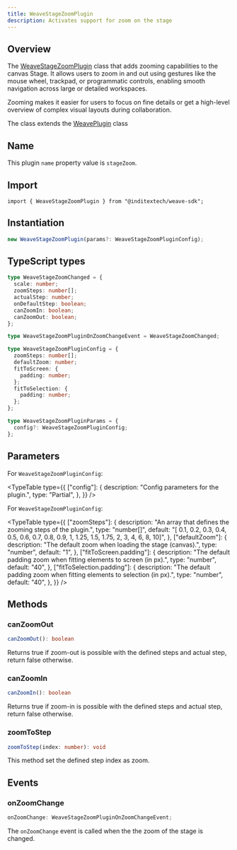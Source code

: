 ```yaml
---
title: WeaveStageZoomPlugin
description: Activates support for zoom on the stage
---
```



## Overview

The [WeaveStageZoomPlugin](https://github.com/InditexTech/weavejs/blob/main/code/packages/sdk/src/plugins/stage-zoom/stage-zoom.ts)
class that adds zooming capabilities to the canvas Stage. It allows users to zoom in and out using gestures like
the mouse wheel, trackpad, or programmatic controls, enabling smooth navigation across large or detailed workspaces.

Zooming makes it easier for users to focus on fine details or get a high-level overview of complex visual layouts
during collaboration.

The class extends the [WeavePlugin](/docs/sdk/api-reference/plugins/plugin) class

## Name

This plugin `name` property value is `stageZoom`.

## Import

```shell
import { WeaveStageZoomPlugin } from "@inditextech/weave-sdk";
```

## Instantiation

```ts
new WeaveStageZoomPlugin(params?: WeaveStageZoomPluginConfig);
```

## TypeScript types

```ts
type WeaveStageZoomChanged = {
  scale: number;
  zoomSteps: number[];
  actualStep: number;
  onDefaultStep: boolean;
  canZoomIn: boolean;
  canZoomOut: boolean;
};

type WeaveStageZoomPluginOnZoomChangeEvent = WeaveStageZoomChanged;

type WeaveStageZoomPluginConfig = {
  zoomSteps: number[];
  defaultZoom: number;
  fitToScreen: {
    padding: number;
  };
  fitToSelection: {
    padding: number;
  };
};

type WeaveStageZoomPluginParams = {
  config?: WeaveStageZoomPluginConfig;
};
```

## Parameters

For `WeaveStageZoomPluginConfig`:

<TypeTable
  type={{
    ["config"]: {
      description: "Config parameters for the plugin.",
      type: "Partial<WeaveStageZoomPluginConfig>",
    },
  }}
/>

For `WeaveStageZoomPluginConfig`:

<TypeTable
  type={{
    ["zoomSteps"]: {
      description: "An array that defines the zooming steps of the plugin.",
      type: "number[]",
      default:
        "[ 0.1, 0.2, 0.3, 0.4, 0.5, 0.6, 0.7, 0.8, 0.9, 1, 1.25, 1.5, 1.75, 2, 3, 4, 6, 8, 10]",
    },
    ["defaultZoom"]: {
      description: "The default zoom when loading the stage (canvas).",
      type: "number",
      default: "1",
    },
    ["fitToScreen.padding"]: {
      description:
        "The default padding zoom when fitting elements to screen (in px).",
      type: "number",
      default: "40",
    },
    ["fitToSelection.padding"]: {
      description:
        "The default padding zoom when fitting elements to selection (in px).",
      type: "number",
      default: "40",
    },
  }}
/>

## Methods

### canZoomOut

```ts
canZoomOut(): boolean
```

Returns true if zoom-out is possible with the defined steps and actual step, return false otherwise.

### canZoomIn

```ts
canZoomIn(): boolean
```

Returns true if zoom-in is possible with the defined steps and actual step, return false otherwise.

### zoomToStep

```ts
zoomToStep(index: number): void
```

This method set the defined step index as zoom.

## Events

### onZoomChange

```ts
onZoomChange: WeaveStageZoomPluginOnZoomChangeEvent;
```

The `onZoomChange` event is called when the the zoom of the stage is changed.

